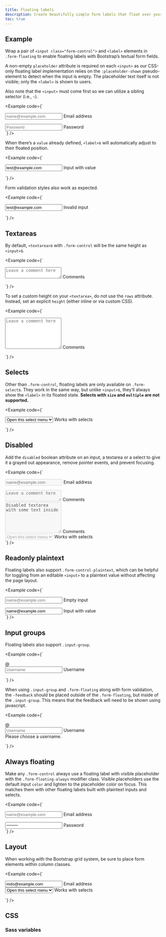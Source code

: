 ```yaml
---
title: Floating labels
description: Create beautifully simple form labels that float over your input fields.
toc: true
---
```


## Example

Wrap a pair of `<input class="form-control">` and `<label>` elements in `.form-floating` to enable floating labels with Bootstrap’s textual form fields.

A non-empty `placeholder` attribute is required on each `<input>` as our CSS-only floating label implementation relies on the `:placeholder-shown` pseudo-element to detect when the input is empty. The placeholder text itself is not visible; only the `<label>` is shown to users.

Also note that the `<input>` must come first so we can utilize a sibling selector (i.e., `~`).

<Example code={`<div class="form-floating mb-3">
    <input type="email" class="form-control" id="floatingInput" placeholder="name@example.com">
    <label for="floatingInput">Email address</label>
  </div>
  <div class="form-floating">
    <input type="password" class="form-control" id="floatingPassword" placeholder="Password">
    <label for="floatingPassword">Password</label>
  </div>`} />

When there’s a `value` already defined, `<label>`s will automatically adjust to their floated position.

<Example code={`<form class="form-floating">
    <input type="email" class="form-control" id="floatingInputValue" placeholder="name@example.com" value="test@example.com">
    <label for="floatingInputValue">Input with value</label>
  </form>`} />

Form validation styles also work as expected.

<Example code={`<form class="form-floating">
    <input type="email" class="form-control is-invalid" id="floatingInputInvalid" placeholder="name@example.com" value="test@example.com">
    <label for="floatingInputInvalid">Invalid input</label>
  </form>`} />

## Textareas

By default, `<textarea>`s with `.form-control` will be the same height as `<input>`s.

<Example code={`<div class="form-floating">
    <textarea class="form-control" placeholder="Leave a comment here" id="floatingTextarea"></textarea>
    <label for="floatingTextarea">Comments</label>
  </div>`} />

To set a custom height on your `<textarea>`, do not use the `rows` attribute. Instead, set an explicit `height` (either inline or via custom CSS).

<Example code={`<div class="form-floating">
    <textarea class="form-control" placeholder="Leave a comment here" id="floatingTextarea2" style="height: 100px"></textarea>
    <label for="floatingTextarea2">Comments</label>
  </div>`} />

## Selects

Other than `.form-control`, floating labels are only available on `.form-select`s. They work in the same way, but unlike `<input>`s, they’ll always show the `<label>` in its floated state. **Selects with `size` and `multiple` are not supported.**

<Example code={`<div class="form-floating">
    <select class="form-select" id="floatingSelect" aria-label="Floating label select example">
      <option selected>Open this select menu</option>
      <option value="1">One</option>
      <option value="2">Two</option>
      <option value="3">Three</option>
    </select>
    <label for="floatingSelect">Works with selects</label>
  </div>`} />

## Disabled

Add the `disabled` boolean attribute on an input, a textarea or a select to give it a grayed out appearance, remove pointer events, and prevent focusing.

<Example code={`<div class="form-floating mb-3">
    <input type="email" class="form-control" id="floatingInputDisabled" placeholder="name@example.com" disabled>
    <label for="floatingInputDisabled">Email address</label>
  </div>
  <div class="form-floating mb-3">
    <textarea class="form-control" placeholder="Leave a comment here" id="floatingTextareaDisabled" disabled></textarea>
    <label for="floatingTextareaDisabled">Comments</label>
  </div>
  <div class="form-floating mb-3">
    <textarea class="form-control" placeholder="Leave a comment here" id="floatingTextarea2Disabled" style="height: 100px" disabled>Disabled textarea with some text inside</textarea>
    <label for="floatingTextarea2Disabled">Comments</label>
  </div>
  <div class="form-floating">
    <select class="form-select" id="floatingSelectDisabled" aria-label="Floating label disabled select example" disabled>
      <option selected>Open this select menu</option>
      <option value="1">One</option>
      <option value="2">Two</option>
      <option value="3">Three</option>
    </select>
    <label for="floatingSelectDisabled">Works with selects</label>
  </div>`} />

## Readonly plaintext

Floating labels also support `.form-control-plaintext`, which can be helpful for toggling from an editable `<input>` to a plaintext value without affecting the page layout.

<Example code={`<div class="form-floating mb-3">
    <input type="email" readonly class="form-control-plaintext" id="floatingEmptyPlaintextInput" placeholder="name@example.com">
    <label for="floatingEmptyPlaintextInput">Empty input</label>
  </div>
  <div class="form-floating mb-3">
    <input type="email" readonly class="form-control-plaintext" id="floatingPlaintextInput" placeholder="name@example.com" value="name@example.com">
    <label for="floatingPlaintextInput">Input with value</label>
  </div>`} />

## Input groups

Floating labels also support `.input-group`.

<Example code={`<div class="input-group mb-3">
    <span class="input-group-text">@</span>
    <div class="form-floating">
      <input type="text" class="form-control" id="floatingInputGroup1" placeholder="Username">
      <label for="floatingInputGroup1">Username</label>
    </div>
  </div>`} />

When using `.input-group` and `.form-floating` along with form validation, the `-feedback` should be placed outside of the `.form-floating`, but inside of the `.input-group`. This means that the feedback will need to be shown using javascript.

<Example code={`<div class="input-group has-validation">
    <span class="input-group-text">@</span>
    <div class="form-floating is-invalid">
      <input type="text" class="form-control is-invalid" id="floatingInputGroup2" placeholder="Username" required>
      <label for="floatingInputGroup2">Username</label>
    </div>
    <div class="invalid-feedback">
      Please choose a username.
    </div>
  </div>`} />

## Always floating

Make any `.form-control` always use a floating label with visible placeholder with the `.form-floating-always` modifier class. Visible placeholders use the default input `color`  and lighten to the placeholder color on focus. This matches them with other floating labels built with plaintext inputs and selects.

<Example code={`<div class="form-floating form-floating-always mb-3">
    <input type="email" class="form-control" id="alwaysFloatingInput" placeholder="name@example.com">
    <label for="alwaysFloatingInput">Email address</label>
  </div>
  <div class="form-floating form-floating-always">
    <input type="password" class="form-control" id="alwaysFloatingPassword" placeholder="••••••••">
    <label for="alwaysFloatingPassword">Password</label>
  </div>`} />

## Layout

When working with the Bootstrap grid system, be sure to place form elements within column classes.

<Example code={`<div class="row g-2">
    <div class="col-md">
      <div class="form-floating">
        <input type="email" class="form-control" id="floatingInputGrid" placeholder="name@example.com" value="mdo@example.com">
        <label for="floatingInputGrid">Email address</label>
      </div>
    </div>
    <div class="col-md">
      <div class="form-floating">
        <select class="form-select" id="floatingSelectGrid">
          <option selected>Open this select menu</option>
          <option value="1">One</option>
          <option value="2">Two</option>
          <option value="3">Three</option>
        </select>
        <label for="floatingSelectGrid">Works with selects</label>
      </div>
    </div>
  </div>`} />

## CSS

### Sass variables

<ScssDocs name="form-floating-variables" file="scss/_variables.scss" />
